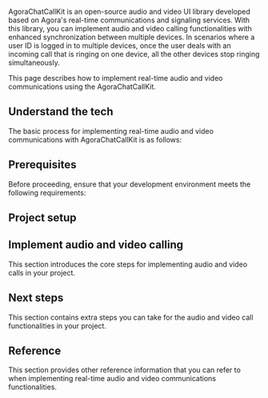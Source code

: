 
AgoraChatCallKit is an open-source audio and video UI library developed based on Agora's real-time communications and signaling services. With this library, you can implement audio and video calling functionalities with enhanced synchronization between multiple devices. In scenarios where a user ID is logged in to multiple devices, once the user deals with an incoming call that is ringing on one device, all the other devices stop ringing simultaneously.

This page describes how to implement real-time audio and video communications using the AgoraChatCallKit.

## Understand the tech

The basic process for implementing real-time audio and video communications with AgoraChatCallKit is as follows:

<Understand />

## Prerequisites

Before proceeding, ensure that your development environment meets the following requirements:

<Prerequisites />

## Project setup

<ProjectSetup />

## Implement audio and video calling

This section introduces the core steps for implementing audio and video calls in your project.

<ProjectImplement />

## Next steps

This section contains extra steps you can take for the audio and video call functionalities in your project.


## Reference

This section provides other reference information that you can refer to when implementing real-time audio and video communications functionalities.

<Reference />